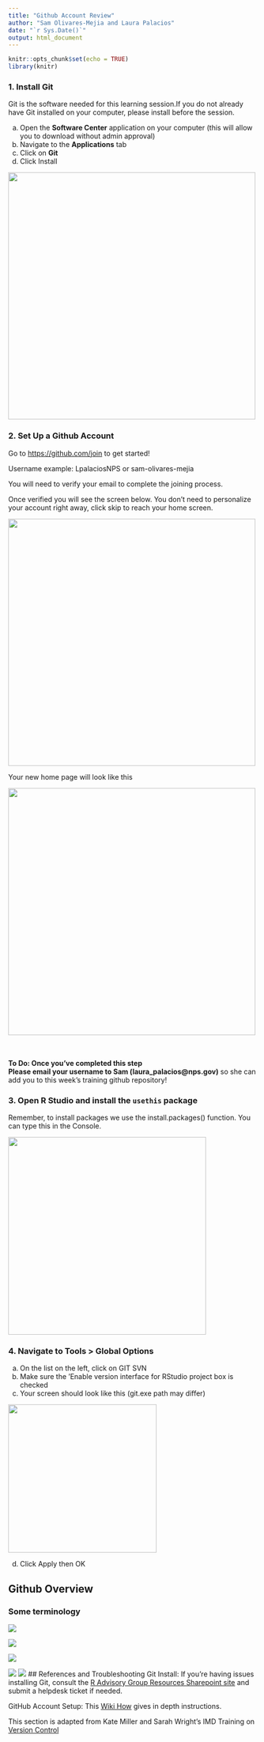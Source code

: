 ```yaml
---
title: "Github Account Review"
author: "Sam Olivares-Mejia and Laura Palacios"
date: "`r Sys.Date()`"
output: html_document
---
```

```r
knitr::opts_chunk$set(echo = TRUE)
library(knitr)
```


### 1. Install Git
  Git is the software needed for this learning session.If you do not already have Git installed on your computer, please install before the session.  
  
  a. Open the **Software Center** application on your computer (this will allow you to download without admin approval)
  b. Navigate to the **Applications** tab 
  c. Click on **Git** 
  d. Click Install 
    
![](images/InstallGit.png){width=500px}

### 2. Set Up a Github Account 

Go to [https://github.com/join](https://github.com/join) to get started!

Username example: LpalaciosNPS or sam-olivares-mejia

You will need to verify your email to complete the joining process.

Once verified you will see the screen below. You don't need to personalize your account right away, click skip to reach your home screen.

![](images/GitHubSetup.png){width=500px}

Your new home page will look like this

![](images/GitHubHome.png){width=500px}
</br></br></br>



**To Do: Once you've completed this step ** </br>
**Please email your username to Sam (laura_palacios@nps.gov)** so she can add you to this week's training github repository! 

### 3. Open R Studio and install the `usethis` package 
  Remember, to install packages we use the install.packages() function. You can type this in the Console.
  
![](images/InstallUseThis.png){width=600px, height=400px}



### 4. Navigate to **Tools > Global Options** 
  a. On the list on the left, click on GIT SVN
  b. Make sure the 'Enable version interface for RStudio project box is checked 
  c. Your screen should look like this (git.exe path may differ)

![](images/GitSVN.png){width=300px}

  d. Click Apply then OK 

## Github Overview 

### Some terminology

![](images/repository.png)

![](images/PushvPull.png)

![](images/timeline.png)

![](images/branch.png)
![](images/TermsToKnow.png)
## References and Troubleshooting
Git Install: If you're having issues installing Git, consult the [R Advisory Group Resources Sharepoint site](https://doimspp.sharepoint.com/sites/nps-nrss-imdiv/SitePages/R-Adv.aspx) and submit a helpdesk ticket if needed.

GitHub Account Setup: This [Wiki How](https://www.wikihow.com/Create-an-Account-on-GitHub) gives in depth instructions. 

This section is adapted from Kate Miller and Sarah Wright's IMD Training on [Version Control](https://katemmiller.github.io/IMD_R_Training_Advanced/) 